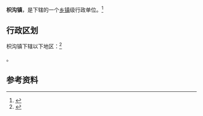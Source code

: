 {{中国乡级行政区|37/07/82/101/000}}

'''枳沟镇'''，是{{PRC admin/fullname|37/07/82/101/000|3}}下辖的一个[[乡镇|乡镇]]级行政单位。<ref>{{PRC admin/ref sgc|{{PRC admin/parent|37/07/82/101/000}}}}</ref>

== 行政区划 ==

枳沟镇下辖以下地区：<ref>{{PRC admin/ref sgc|37/07/82/101/000}}</ref>

{{PRC admin/children|37/07/82/101/000}}。

== 参考资料 ==

{{reflist}}

{{行政区划小作品}}
{{PRC admin/navcat|37/07/82/101/000}}